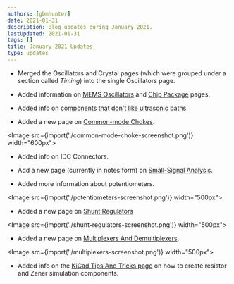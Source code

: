 ```yaml
---
authors: [gbmhunter]
date: 2021-01-31
description: Blog updates during January 2021.
lastUpdated: 2021-01-31
tags: []
title: January 2021 Updates
type: updates
---
```


* Merged the Oscillators and Crystal pages (which were grouped under a section called _Timing_) into the single Oscillators page.

* Added information on [MEMS Oscillators](/electronics/components/oscillators/#mems-oscillators) and [Chip Package](/pcb-design/component-packages/chip-eia-component-packages) pages.

* Added info on [components that don't like ultrasonic baths](/electronics/tools/#ultrasonic-cleaners).

* Added a new page on [Common-mode Chokes](/electronics/components/common-mode-chokes).

<Image src={import('./common-mode-choke-screenshot.png')} width="600px"></Image>

* Added info on IDC Connectors.

* Add a new page (currently in notes form) on [Small-Signal Analysis](/electronics/circuit-design/small-signal-analysis).

* Added more information about potentiometers.

<Image src={import('./potentiometers-screenshot.png')} width="500px"></Image>

* Added a new page on [Shunt Regulators](/electronics/components/power-regulators/shunt-regulators)

<Image src={import('./shunt-regulators-screenshot.png')} width="500px"></Image>

* Added a new page on [Multiplexers And Demultiplexers](/electronics/components/multiplexers-and-demultiplexers).

<Image src={import('./multiplexers-screenshot.png')} width="500px"></Image>

* Added info on the [KiCad Tips And Tricks page](/electronics/general/kicad/kicad-tips-and-tricks) on how to create resistor and Zener simulation components.
